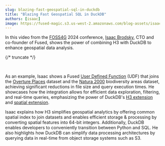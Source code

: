 ```yaml
---
slug: blazing-fast-geospatial-sql-in-duckdb
title: "Blazing Fast Geospatial SQL in DuckDB"
authors: [isaac]
image: https://fused-magic.s3.us-west-2.amazonaws.com/blog-assets/isaac_foss4g.png
---
```


In this video from the [FOSS4G](https://foss4g.org/) 2024 conference, [Isaac Brodsky](https://www.linkedin.com/in/isaacbrodsky/), CTO and co-founder of Fused, shows the power of combining H3 with DuckDB to enhance geospatial data analysis.

<ReactPlayer playsinline={true} className="video__player" playing={true} muted={true} controls height="50vh" url="https://www.youtube.com/watch?v=hckjt7gfP20" width="100%" />

{/* truncate */}

<br />

As an example, Isaac shows a Fused [User Defined Function](/core-concepts/write/) (UDF) that joins the [Overture Places](https://docs.overturemaps.org/guides/places/) dataset and the [Natura 2000](https://www.eea.europa.eu/en/datahub/datahubitem-view/6fc8ad2d-195d-40f4-bdec-576e7d1268e4) biodiversity areas dataset, achieving significant reductions in file size and query execution times. He showcases how the integration allows for efficient data exploration, filtering, and real-time queries, emphasizing the power of DuckDB's [H3 extension](https://community-extensions.duckdb.org/extensions/h3.html) and [spatial extension](https://duckdb.org/docs/extensions/spatial/overview.html).


Isaac explains how H3 simplifies geospatial analytics by offering common spatial index to join datasets and enables efficient storage & processing by converting spatial features into 64-bit integers. Additionally, DuckDB enables developers to conveniently transition between Python and SQL. He also highlights how DuckDB can simplify data processing architectures by querying data in real-time from object storage systems such as S3.
